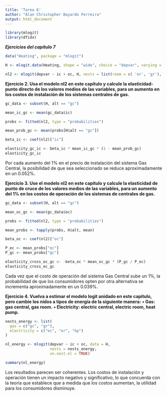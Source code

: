 ---
title: 'Tarea 6'
author: "Alan Christopher Bayardo Ferreira"
output: html_document
---




```{r}
library(mlogit)
library(dfidx)
```


***Ejercicios del capítulo 7***


```{r}
data("Heating", package = "mlogit")

H <- mlogit.data(Heating, shape = "wide", choice = "depvar", varying = c(3:12))

nl2 <- mlogit(depvar ~ ic + oc, H, nests = list(room = c( 'er', 'gr'), central = c('ec', 'gc', 'hp')), un.nest.el = TRUE, steptol = 1e-12)
```



**Ejercicio 2. Usa el modelo nl2 en este capítulo y calcule la elasticidad-punto directo de los valores medios de las variables, para un aumento en los costos de instalación de los sistemas centrales de gas.**



```{r}
gc_data <- subset(H, alt == "gc")

mean_ic_gc <- mean(gc_data$ic)

probs <- fitted(nl2, type = "probabilities")

mean_prob_gc <- mean(probs[H$alt == "gc"])

beta_ic <- coef(nl2)["ic"]

elasticity_gc_ic <- beta_ic * mean_ic_gc * (1 - mean_prob_gc)
elasticity_gc_ic
```

Por cada aumento del 1% en el precio de instalación del sistema Gas Central, la posibilidad de que sea seleccionado se reduce aproximadamente en un 0.052%.




**Ejercicio 3. Use el modelo nl2 en este capítulo y calcule la elasticidad de punto de cruce de los valores medios de las variables, para un aumento del 1% en los costos de operación de los sistemas de centrales de gas.**



```{r}
gc_data <- subset(H, alt == "gc")

mean_oc_gc <- mean(gc_data$oc)

probs <- fitted(nl2, type = "probabilities")

mean_probs <- tapply(probs, H$alt, mean)

beta_oc <- coef(nl2)["oc"]

P_ec <- mean_probs["ec"]
P_gc <- mean_probs["gc"]

elasticity_cross_ec_gc <- -beta_oc * mean_oc_gc * (P_gc / P_ec)
elasticity_cross_ec_gc
```

Cada vez que el costo de operación del sistema Gas Central sube un 1%, la probabilidad de que los consumidores opten por otra alternativa se incrementa aproximadamente en un 0.039%.




**Ejercicio 4. Vuelva a estimar el modelo logit anidado en este capítulo, pero cambie los nidos a tipos de energía de la siguiente manera:**
 **• Gas: gas central, gas room.**
 **• Electricity: electric central, electric room, heat pump.**



```{r}
nests_energy <- list(
  gas = c("gc", "gr"),        
  electricity = c("ec", "er", "hp")
)

nl_energy <- mlogit(depvar ~ ic + oc, data = H,
                    nests = nests_energy,
                    un.nest.el = TRUE)

summary(nl_energy)
```



Los resultados parecen ser  coherentes. Los costos de instalación y operación tienen un impacto negativo y significativo, lo que concuerda con la teoría que establece que a medida que los costos aumentan, la utilidad para los consumidores disminuye.